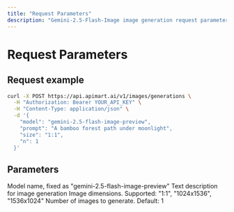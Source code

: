 ```yaml
---
title: "Request Parameters"
description: "Gemini-2.5-Flash-Image image generation request parameters"
---
```


# Request Parameters

## Request example

<RequestExample>

```bash
curl -X POST https://api.apimart.ai/v1/images/generations \
  -H "Authorization: Bearer YOUR_API_KEY" \
  -H "Content-Type: application/json" \
  -d '{
    "model": "gemini-2.5-flash-image-preview",
    "prompt": "A bamboo forest path under moonlight",
    "size": "1:1",
    "n": 1
  }'
```

</RequestExample>

## Parameters

<ParamField query="model" type="string" required>
  Model name, fixed as "gemini-2.5-flash-image-preview"
</ParamField>

<ParamField query="prompt" type="string" required>
  Text description for image generation
</ParamField>

<ParamField query="size" type="string">
  Image dimensions. Supported: "1:1", "1024x1536", "1536x1024"
</ParamField>

<ParamField query="n" type="integer">
  Number of images to generate. Default: 1
</ParamField>

